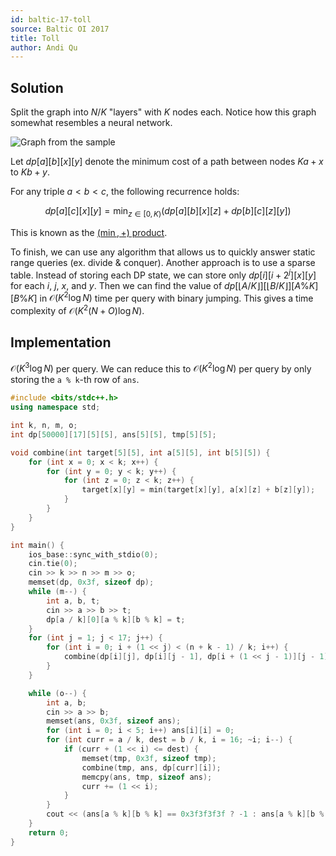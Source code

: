 ```yaml
---
id: baltic-17-toll
source: Baltic OI 2017
title: Toll
author: Andi Qu
---
```


## Solution

Split the graph into $N / K$ "layers" with $K$ nodes each. Notice how this graph somewhat resembles a neural network.

![Graph from the sample](<Baltic 17-toll/graph.png>)

Let $dp[a][b][x][y]$ denote the minimum cost of a path between nodes $Ka + x$ to $Kb + y$.

For any triple $a < b < c$, the following recurrence holds:

$$
dp[a][c][x][y] = \min_{z \in [0, K)} (dp[a][b][x][z] + dp[b][c][z][y])
$$

This is known as the [$(\min,+)$ product](https://en.wikipedia.org/wiki/Min-plus_matrix_multiplication).

To finish, we can use any algorithm that allows us to quickly answer static range queries (ex. divide & conquer). Another approach is to use a sparse table. Instead of storing each DP state, we can store only $dp[i][i + 2^j][x][y]$ for each $i$, $j$, $x$, and $y$. Then we can find the value of $dp[\lfloor A / K \rfloor][\lfloor B / K \rfloor][A \% K][B \% K]$ in $\mathcal{O}(K^2 \log N)$ time per query with binary jumping. This gives a time complexity of $\mathcal{O}(K^2(N+O)\log N)$.

## Implementation

$\mathcal{O}(K^3 \log N)$ per query. We can reduce this to $\mathcal{O}(K^2 \log N)$ per query by only storing the `a % k`-th row of `ans`.

```cpp
#include <bits/stdc++.h>
using namespace std;

int k, n, m, o;
int dp[50000][17][5][5], ans[5][5], tmp[5][5];

void combine(int target[5][5], int a[5][5], int b[5][5]) {
	for (int x = 0; x < k; x++) {
		for (int y = 0; y < k; y++) {
			for (int z = 0; z < k; z++) {
				target[x][y] = min(target[x][y], a[x][z] + b[z][y]);
			}
		}
	}
}

int main() {
	ios_base::sync_with_stdio(0);
	cin.tie(0);
	cin >> k >> n >> m >> o;
	memset(dp, 0x3f, sizeof dp);
	while (m--) {
		int a, b, t;
		cin >> a >> b >> t;
		dp[a / k][0][a % k][b % k] = t;
	}
	for (int j = 1; j < 17; j++) {
		for (int i = 0; i + (1 << j) < (n + k - 1) / k; i++) {
			combine(dp[i][j], dp[i][j - 1], dp[i + (1 << j - 1)][j - 1]);
		}
	}

	while (o--) {
		int a, b;
		cin >> a >> b;
		memset(ans, 0x3f, sizeof ans);
		for (int i = 0; i < 5; i++) ans[i][i] = 0;
		for (int curr = a / k, dest = b / k, i = 16; ~i; i--) {
			if (curr + (1 << i) <= dest) {
				memset(tmp, 0x3f, sizeof tmp);
				combine(tmp, ans, dp[curr][i]);
				memcpy(ans, tmp, sizeof ans);
				curr += (1 << i);
			}
		}
		cout << (ans[a % k][b % k] == 0x3f3f3f3f ? -1 : ans[a % k][b % k]) << '\n';
	}
	return 0;
}
```
